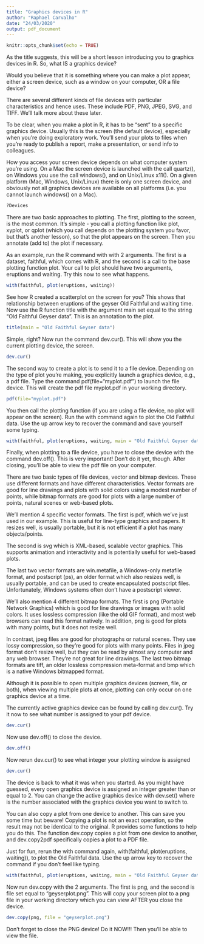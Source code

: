 ```yaml
---
title: "Graphics devices in R"
author: "Raphael Carvalho"
date: "24/03/2020"
output: pdf_document
---
```


```r
knitr::opts_chunk$set(echo = TRUE)
```



As the title suggests, this will be a short lesson introducing you to graphics devices in R. So, what IS a graphics device?


Would you believe that it is something where you can make a plot appear, either a screen device, such as a window on your computer, OR a file device?

There are several different kinds of file devices with particular characteristics and hence uses. These include PDF, PNG, JPEG, SVG, and TIFF. We'll talk more about these later.

To be clear, when you make a plot in R, it has to be "sent" to a specific graphics device. Usually this is the screen (the default device), especially when you're doing exploratory work. You'll send your plots to files when you're ready to publish a report, make a presentation, or send info to colleagues.

How you access your screen device depends on what computer system you're using. On a Mac the screen device is launched with the call quartz(), on Windows you use the call windows(), and on Unix/Linux x11().  On a given platform (Mac, Windows, Unix/Linux) there is only one screen device, and obviously not all graphics devices are available on all platforms (i.e. you cannot launch windows() on a Mac).

```r
?Devices
```

There are two basic approaches to plotting. The first, plotting to the screen, is the most common. It's simple - you call a plotting function like plot, xyplot, or qplot (which you call depends on the plotting system you favor, but that's another lesson), so that the plot appears on the screen. Then you annotate (add to) the plot if necessary.

As an example, run the R command with with 2 arguments. The first is a dataset, faithful, which comes with R, and the second is a call to the base plotting function plot. Your call to plot should have two arguments, eruptions and waiting. Try this now to see what happens.

```r
with(faithful, plot(eruptions, waiting))
```

See how R created a scatterplot on the screen for you? This shows that relationship between eruptions of the geyser Old Faithful and waiting time. Now use the R function title with the argument main set equal to the string "Old Faithful Geyser data". This is an annotation to the plot.

```r
title(main = "Old Faithful Geyser data")
```

Simple, right?  Now run the command dev.cur(). This will show you the current plotting device, the screen.

```r
dev.cur()
```


The second way to create a plot is to send it to a file device. Depending on the type of plot you're making, you explicitly launch a graphics device, e.g., a pdf file. Type the command pdf(file="myplot.pdf") to launch the file device. This will create the pdf file myplot.pdf in your working directory.

```r
pdf(file="myplot.pdf")
```

You then call the plotting function (if you are using a file device, no plot will appear on the screen). Run the with command again to plot the Old Faithful data. Use the up arrow key to recover the command and save yourself some typing.

```r
with(faithful, plot(eruptions, waiting, main = "Old Faithful Geyser data"))
```

Finally, when plotting to a file device, you have to close the device with the command dev.off(). This is very important! Don't do it yet, though. After closing, you'll be able to view the pdf file on your computer.

There are two basic types of file devices, vector and bitmap devices. These use different formats and have different characteristics. Vector formats are good for line drawings and plots with solid colors using a modest number of points, while bitmap formats are good for plots with a large number of points, natural scenes or web-based plots.

We'll mention 4 specific vector formats. The first is pdf, which we've just used in our example. This is useful for line-type graphics and papers. It resizes well, is usually portable, but it is not efficient if a plot has many objects/points.

The second is svg which is XML-based, scalable vector graphics. This supports animation and interactivity and is potentially useful for web-based plots.

The last two vector formats are win.metafile, a Windows-only metafile format, and postscript (ps), an older format which also resizes well, is usually portable, and can be used to create encapsulated postscript files. Unfortunately, Windows systems often don’t have a postscript viewer.

We'll also mention 4 different bitmap formats. The first is png (Portable Network Graphics) which is good for line drawings or images with solid colors. It uses lossless compression (like the old GIF format), and most web browsers can read this format natively. In addition, png is good for plots with many points, but it does not resize well.

In contrast, jpeg files are good for photographs or natural scenes. They use lossy
compression, so they're good for plots with many points. Files in jpeg format don't resize well, but they can be read by almost any computer and any web browser. They're not great for line drawings. The last two bitmap formats are tiff, an older lossless compression meta-format and bmp which is a native Windows bitmapped format.

Although it is possible to open multiple graphics devices (screen, file, or both), when viewing multiple plots at once, plotting can only occur on one graphics device at a time.

The currently active graphics device can be found by calling dev.cur(). Try it now to see what number is assigned to your pdf device.

```r
dev.cur()
```

Now use dev.off() to close the device. 

```r
dev.off()
```

Now rerun dev.cur() to see what integer your plotting window is assigned

```r
dev.cur()
```

The device is back to what it was when you started. As you might have guessed, every open graphics device is assigned an integer greater than or equal to 2. You can change the active graphics device with dev.set(<integer>) where <integer> is the number associated with the graphics device you want to switch to.

You can also copy a plot from one device to another. This can save you some time but beware! Copying a plot is not an exact operation, so the result may not be identical to the original. R provides some functions to help you do this. The function dev.copy copies a plot from one device to another, and dev.copy2pdf specifically copies a plot to a PDF file.

Just for fun, rerun the with command again, with(faithful, plot(eruptions, waiting)), to plot the Old Faithful data. Use the up arrow key to recover the command if you don't feel like typing.

```r
with(faithful, plot(eruptions, waiting, main = "Old Faithful Geyser data"))
```

Now run dev.copy with the 2 arguments. The first is png, and the second is file set equal to "geyserplot.png". This will copy your screen plot to a png file in your working directory which you can view AFTER you close the device.

```r
dev.copy(png, file = "geyserplot.png")
```

Don't forget to close the PNG device! Do it NOW!!! Then you'll be able to view the file.